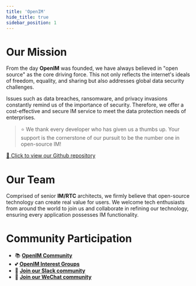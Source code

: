 ```yaml
---
title: 'OpenIM'
hide_title: true
sidebar_position: 1
---
```


# Our Mission

From the day **OpenIM** was founded, we have always believed in "open source" as the core driving force. This not only reflects the internet's ideals of freedom, equality, and sharing but also addresses global data security challenges.

Issues such as data breaches, ransomware, and privacy invasions constantly remind us of the importance of security. Therefore, we offer a cost-effective and secure IM service to meet the data protection needs of enterprises.

> ⭐️ We thank every developer who has given us a thumbs up. Your support is the cornerstone of our pursuit to be the number one in open-source IM!

[🔗 Click to view our Github repository](https://github.com/OpenIMSDK/Open-IM-Server)

# Our Team

Comprised of senior **IM/RTC** architects, we firmly believe that open-source technology can create real value for users. We welcome tech enthusiasts from around the world to join us and collaborate in refining our technology, ensuring every application possesses IM functionality.

# Community Participation

- 📚 [**OpenIM Community**](https://github.com/OpenIMSDK/community)
- 💕 [**OpenIM Interest Groups**](https://github.com/Openim-sigs)
- 🚀 [**Join our Slack community**](https://join.slack.com/t/openimsdk/shared_invite/zt-2hljfom5u-9ZuzP3NfEKW~BJKbpLm0Hw)
- :eyes: [**Join our WeChat community**](https://openim-1253691595.cos.ap-nanjing.myqcloud.com/WechatIMG20.jpeg)